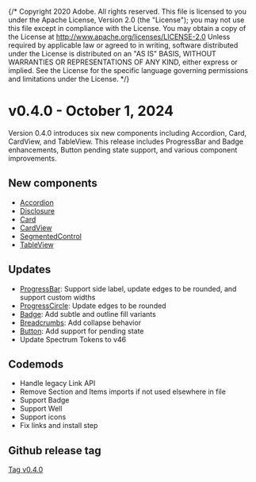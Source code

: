 {/* Copyright 2020 Adobe. All rights reserved.
This file is licensed to you under the Apache License, Version 2.0 (the "License");
you may not use this file except in compliance with the License. You may obtain a copy
of the License at http://www.apache.org/licenses/LICENSE-2.0
Unless required by applicable law or agreed to in writing, software distributed under
the License is distributed on an "AS IS" BASIS, WITHOUT WARRANTIES OR REPRESENTATIONS
OF ANY KIND, either express or implied. See the License for the specific language
governing permissions and limitations under the License. */}




# v0.4.0 - October 1, 2024

Version 0.4.0 introduces six new components including Accordion, Card, CardView, and TableView. This release includes ProgressBar and Badge enhancements, Button pending state support, and various component improvements.

## New components

* [Accordion](../Accordion.html)
* [Disclosure](../Disclosure.html)
* [Card](../Card.html)
* [CardView](../CardView.html)
* [SegmentedControl](../SegmentedControl.html)
* [TableView](../TableView.html)

## Updates

* [ProgressBar](../ProgressBar.html): Support side label, update edges to be rounded, and support custom widths
* [ProgressCircle](../ProgressCircle.html): Update edges to be rounded
* [Badge](../Badge.html): Add subtle and outline fill variants
* [Breadcrumbs](../Breadcrumbs.html): Add collapse behavior
* [Button](../Button.html): Add support for pending state
* Update Spectrum Tokens to v46

## Codemods

* Handle legacy Link API
* Remove Section and Items imports if not used elsewhere in file
* Support Badge
* Support Well
* Support icons
* Fix links and install step

## Github release tag

[Tag v0.4.0](https://github.com/adobe/react-spectrum/releases/tag/%40react-spectrum%2Fs2%400.4.0)
